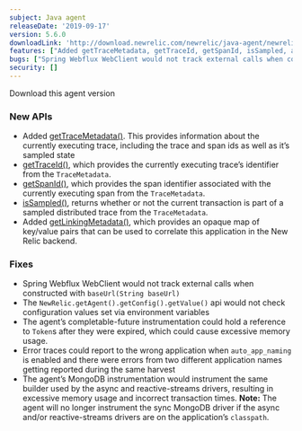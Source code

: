 ```yaml
---
subject: Java agent
releaseDate: '2019-09-17'
version: 5.6.0
downloadLink: 'http://download.newrelic.com/newrelic/java-agent/newrelic-agent/5.6.0/'
features: ["Added getTraceMetadata, getTraceId, getSpanId, isSampled, and getLinkingMetadata APIs"]
bugs: ["Spring Webflux WebClient would not track external calls when constructed with baseUrl(String baseUrl)", "The NewRelic.getAgent().getConfig().getValue() api would not check configuration values set via environment variables", "completable-future instrumentation could hold a reference to Tokens after they were expired, which could cause excessive memory usage", "Error traces could report to the wrong application when auto_app_naming is enabled", "MongoDB instrumentation would instrument the same builder used by the async and reactive-streams drivers, resulting in excessive memory usage and incorrect transaction times"]
security: []
---
```

<ButtonGroup>
  <ButtonLink
    role="button"
    to="https://download.newrelic.com/newrelic/java-agent/newrelic-agent/5.6.0/"
    variant="primary"
  >
    Download this agent version
  </ButtonLink>
</ButtonGroup>

### New APIs

* Added [getTraceMetadata()](http://newrelic.github.io/java-agent-api/javadoc/com/newrelic/api/agent/Agent.html#getTraceMetadata()). This provides information about the currently executing trace, including the trace and span ids as well as it’s sampled state
* [getTraceId()](http://newrelic.github.io/java-agent-api/javadoc/com/newrelic/api/agent/TraceMetadata.html), which provides the currently executing trace’s identifier from the `TraceMetadata`.
* [getSpanId()](http://newrelic.github.io/java-agent-api/javadoc/com/newrelic/api/agent/TraceMetadata.html), which provides the span identifier associated with the currently executing span from the `TraceMetadata`.
* [isSampled()](http://newrelic.github.io/java-agent-api/javadoc/com/newrelic/api/agent/TraceMetadata.html), returns whether or not the current transaction is part of a sampled distributed trace from the `TraceMetadata`.
* Added [getLinkingMetadata()](http://newrelic.github.io/java-agent-api/javadoc/com/newrelic/api/agent/Agent.html#getLinkingMetadata()), which provides an opaque map of key/value pairs that can be used to correlate this application in the New Relic backend.

### Fixes

* Spring Webflux WebClient would not track external calls when constructed with `baseUrl(String baseUrl)`
* The `NewRelic.getAgent().getConfig().getValue()` api would not check configuration values set via environment variables
* The agent’s completable-future instrumentation could hold a reference to `Token`s after they were expired, which could cause excessive memory usage.
* Error traces could report to the wrong application when `auto_app_naming` is enabled and there were errors from two different application names getting reported during the same harvest
* The agent’s MongoDB instrumentation would instrument the same builder used by the async and reactive-streams drivers, resulting in excessive memory usage and incorrect transaction times. **Note:** The agent will no longer instrument the sync MongoDB driver if the async and/or reactive-streams drivers are on the application’s `classpath`.
